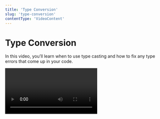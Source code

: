 ```yaml
---
title: 'Type Conversion'
slug: 'type-conversion'
contentType: 'VideoContent'
---
```


# Type Conversion

In this video, you’ll learn when to use type casting and how to fix any type errors that come up in
your code.

<Video alt="Type Conversion" videoId="fR6psqYVmTE" />

## Check Your Understanding

<FlashCard>
<Prompt>

What's a scenario where you might get a TypeError in Python? What about a ValueError?

</Prompt>
<Answer>

One way you might see a TypeError message from the Python interpreter is if you try to perform an
operation on mismatched types like a string and an integer. You can solve this error with type
casting, but some data types can’t be converted to every other data type. If you try to convert the
string 'hi' to a float, you will get a ValueError.

</Answer>
</FlashCard>
